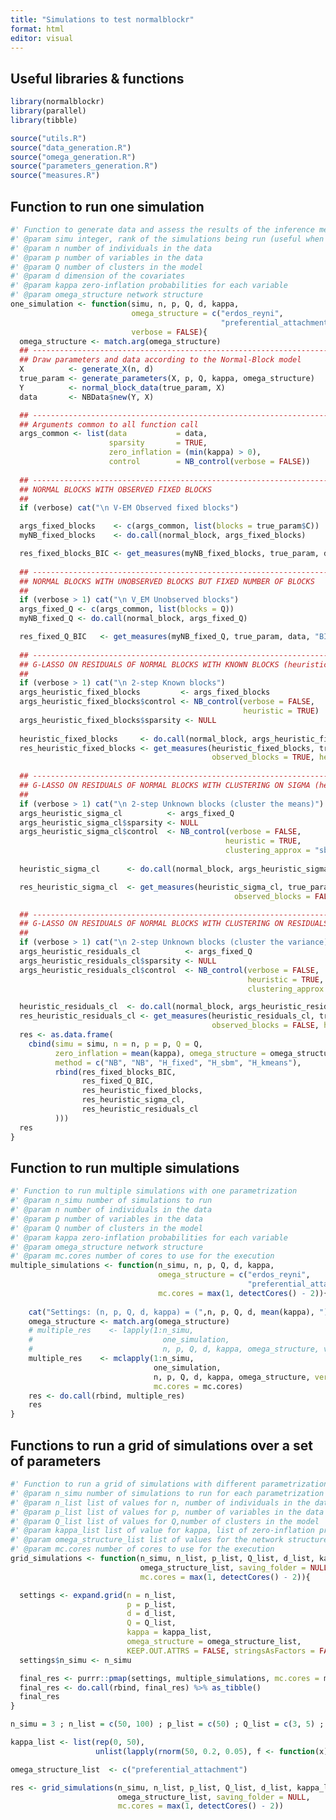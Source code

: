 ```yaml
---
title: "Simulations to test normalblockr"
format: html
editor: visual
---
```


## Useful libraries & functions

```r
library(normalblockr)
library(parallel)
library(tibble)
```

```r
source("utils.R")
source("data_generation.R")
source("omega_generation.R")
source("parameters_generation.R")
source("measures.R")
```

## Function to run one simulation

```r
#' Function to generate data and assess the results of the inference methods once
#' @param simu integer, rank of the simulations being run (useful when running multiple simulations)
#' @param n number of individuals in the data
#' @param p number of variables in the data 
#' @param Q number of clusters in the model
#' @param d dimension of the covariates
#' @param kappa zero-inflation probabilities for each variable
#' @param omega_structure network structure
one_simulation <- function(simu, n, p, Q, d, kappa,
                           omega_structure = c("erdos_reyni",
                                               "preferential_attachment","community"),
                           verbose = FALSE){
  omega_structure <- match.arg(omega_structure)
  ## -------------------------------------------------------------------------------------
  ## Draw parameters and data according to the Normal-Block model
  X          <- generate_X(n, d)
  true_param <- generate_parameters(X, p, Q, kappa, omega_structure)
  Y          <- normal_block_data(true_param, X)
  data       <- NBData$new(Y, X)

  ## -------------------------------------------------------------------------------------
  ## Arguments common to all function call
  args_common <- list(data           = data,
                      sparsity       = TRUE,
                      zero_inflation = (min(kappa) > 0),
                      control        = NB_control(verbose = FALSE))
  
  ## -------------------------------------------------------------------------------------
  ## NORMAL BLOCKS WITH OBSERVED FIXED BLOCKS
  ##
  if (verbose) cat("\n V-EM Observed fixed blocks")

  args_fixed_blocks    <- c(args_common, list(blocks = true_param$C))
  myNB_fixed_blocks    <- do.call(normal_block, args_fixed_blocks)

  res_fixed_blocks_BIC <- get_measures(myNB_fixed_blocks, true_param, data, "BIC", TRUE)
  
  ## -------------------------------------------------------------------------------------
  ## NORMAL BLOCKS WITH UNOBSERVED BLOCKS BUT FIXED NUMBER OF BLOCKS
  ##
  if (verbose > 1) cat("\n V_EM Unobserved blocks")
  args_fixed_Q <- c(args_common, list(blocks = Q))
  myNB_fixed_Q <- do.call(normal_block, args_fixed_Q)

  res_fixed_Q_BIC   <- get_measures(myNB_fixed_Q, true_param, data, "BIC")
  
  ## -------------------------------------------------------------------------------------
  ## G-LASSO ON RESIDUALS OF NORMAL BLOCKS WITH KNOWN BLOCKS (heuristic method)
  ##
  if (verbose > 1) cat("\n 2-step Known blocks")
  args_heuristic_fixed_blocks         <- args_fixed_blocks
  args_heuristic_fixed_blocks$control <- NB_control(verbose = FALSE,
                                                    heuristic = TRUE)
  args_heuristic_fixed_blocks$sparsity <- NULL
  
  heuristic_fixed_blocks     <- do.call(normal_block, args_heuristic_fixed_blocks)
  res_heuristic_fixed_blocks <- get_measures(heuristic_fixed_blocks, true_param, data,
                                             observed_blocks = TRUE, heuristic = TRUE)
  
  ## -------------------------------------------------------------------------------------
  ## G-LASSO ON RESIDUALS OF NORMAL BLOCKS WITH CLUSTERING ON SIGMA (heuristic method)
  ##
  if (verbose > 1) cat("\n 2-step Unknown blocks (cluster the means)")
  args_heuristic_sigma_cl          <- args_fixed_Q
  args_heuristic_sigma_cl$sparsity <- NULL
  args_heuristic_sigma_cl$control  <- NB_control(verbose = FALSE,
                                                heuristic = TRUE,
                                                clustering_approx = "sbm")
  
  heuristic_sigma_cl      <- do.call(normal_block, args_heuristic_sigma_cl)

  res_heuristic_sigma_cl  <- get_measures(heuristic_sigma_cl, true_param, data,
                                                  observed_blocks = FALSE, heuristic = TRUE)

  ## -------------------------------------------------------------------------------------
  ## G-LASSO ON RESIDUALS OF NORMAL BLOCKS WITH CLUSTERING ON RESIDUALS (heuristic method)
  ##
  if (verbose > 1) cat("\n 2-step Unknown blocks (cluster the variance)")
  args_heuristic_residuals_cl          <- args_fixed_Q
  args_heuristic_residuals_cl$sparsity <- NULL
  args_heuristic_residuals_cl$control  <- NB_control(verbose = FALSE,
                                                     heuristic = TRUE,
                                                     clustering_approx = "kmeans")

  heuristic_residuals_cl  <- do.call(normal_block, args_heuristic_residuals_cl)
  res_heuristic_residuals_cl <- get_measures(heuristic_residuals_cl, true_param, data,
                                             observed_blocks = FALSE, heuristic = TRUE)
  res <- as.data.frame(
    cbind(simu = simu, n = n, p = p, Q = Q,
          zero_inflation = mean(kappa), omega_structure = omega_structure,
          method = c("NB", "NB", "H_fixed", "H_sbm", "H_kmeans"), 
          rbind(res_fixed_blocks_BIC,
                res_fixed_Q_BIC,
                res_heuristic_fixed_blocks,
                res_heuristic_sigma_cl,
                res_heuristic_residuals_cl
          )))
  res
}
```

## Function to run multiple simulations

```r
#' Function to run multiple simulations with one parametrization
#' @param n_simu number of simulations to run
#' @param n number of individuals in the data
#' @param p number of variables in the data 
#' @param Q number of clusters in the model
#' @param kappa zero-inflation probabilities for each variable
#' @param omega_structure network structure
#' @param mc.cores number of cores to use for the execution
multiple_simulations <- function(n_simu, n, p, Q, d, kappa,
                                 omega_structure = c("erdos_reyni",
                                                     "preferential_attachment","community"),
                                 mc.cores = max(1, detectCores() - 2)){
  
    cat("Settings: (n, p, Q, d, kappa) = (",n, p, Q, d, mean(kappa), ")\n")
    omega_structure <- match.arg(omega_structure)
    # multiple_res    <- lapply(1:n_simu,
    #                             one_simulation,
    #                             n, p, Q, d, kappa, omega_structure, verbose = FALSE)
    multiple_res    <- mclapply(1:n_simu,
                                one_simulation,
                                n, p, Q, d, kappa, omega_structure, verbose = FALSE,
                                mc.cores = mc.cores)
    res <- do.call(rbind, multiple_res)
    res
}
```

## Functions to run a grid of simulations over a set of parameters

```r
#' Function to run a grid of simulations with different parametrization
#' @param n_simu number of simulations to run for each parametrization
#' @param n_list list of values for n, number of individuals in the data
#' @param p_list list of values for p, number of variables in the data 
#' @param Q_list list of values for Q,number of clusters in the model
#' @param kappa_list list of value for kappa, list of zero-inflation probabilities for each variable
#' @param omega_structure_list list of values for the network structure
#' @param mc.cores number of cores to use for the execution
grid_simulations <- function(n_simu, n_list, p_list, Q_list, d_list, kappa_list,
                             omega_structure_list, saving_folder = NULL,
                             mc.cores = max(1, detectCores() - 2)){

  settings <- expand.grid(n = n_list,
                          p = p_list,
                          d = d_list,
                          Q = Q_list,
                          kappa = kappa_list,
                          omega_structure = omega_structure_list,
                          KEEP.OUT.ATTRS = FALSE, stringsAsFactors = FALSE) %>% as_tibble()
  settings$n_simu <- n_simu

  final_res <- purrr::pmap(settings, multiple_simulations, mc.cores = mc.cores)
  final_res <- do.call(rbind, final_res) %>% as_tibble()
  final_res
}
```

```r
n_simu = 3 ; n_list = c(50, 100) ; p_list = c(50) ; Q_list = c(3, 5) ; d_list = c(1) 

kappa_list <- list(rep(0, 50),
                   unlist(lapply(rnorm(50, 0.2, 0.05), f <- function(x){min(x, 0.9)})))

omega_structure_list  <- c("preferential_attachment")

res <- grid_simulations(n_simu, n_list, p_list, Q_list, d_list, kappa_list,
                        omega_structure_list, saving_folder = NULL,
                        mc.cores = max(1, detectCores() - 2))
```
